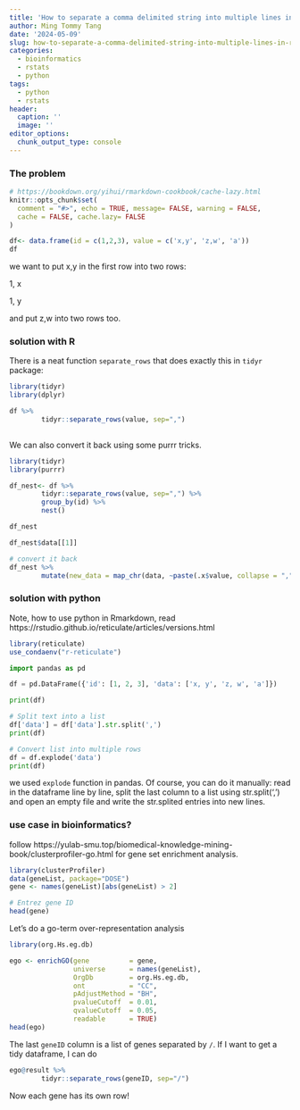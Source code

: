 ```yaml
---
title: 'How to separate a comma delimited string into multiple lines in R and python '
author: Ming Tommy Tang
date: '2024-05-09'
slug: how-to-separate-a-comma-delimited-string-into-multiple-lines-in-r-and-python
categories:
  - bioinformatics
  - rstats
  - python
tags:
  - python
  - rstats
header:
  caption: ''
  image: ''
editor_options: 
  chunk_output_type: console
---
```


### The problem

```r
# https://bookdown.org/yihui/rmarkdown-cookbook/cache-lazy.html
knitr::opts_chunk$set(
  comment = "#>", echo = TRUE, message= FALSE, warning = FALSE,
  cache = FALSE, cache.lazy= FALSE
)
```


```r
df<- data.frame(id = c(1,2,3), value = c('x,y', 'z,w', 'a'))
df
```

we want to put x,y in the first row into two rows:

1, x

1, y

and put z,w into two rows too.

### solution with R

There is a neat function `separate_rows` that does exactly this in `tidyr` package:
```r
library(tidyr)
library(dplyr)

df %>%
        tidyr::separate_rows(value, sep=",")
        
```

We can also convert it back using some purrr tricks.

```r
library(tidyr)
library(purrr)

df_nest<- df %>%
        tidyr::separate_rows(value, sep=",") %>%
        group_by(id) %>%
        nest()

df_nest

df_nest$data[[1]]

# convert it back 
df_nest %>%
        mutate(new_data = map_chr(data, ~paste(.x$value, collapse = ",")))
```

### solution with python

Note, how to use python in Rmarkdown, read https://rstudio.github.io/reticulate/articles/versions.html

```r
library(reticulate)
use_condaenv("r-reticulate")
```

```python
import pandas as pd

df = pd.DataFrame({'id': [1, 2, 3], 'data': ['x, y', 'z, w', 'a']})

print(df)

# Split text into a list
df['data'] = df['data'].str.split(',')
print(df)

# Convert list into multiple rows
df = df.explode('data')
print(df)
```
we used `explode` function in pandas. Of course, you can do it manually:
read in the dataframe line by line, split the last column to a list using str.split(',') and open an empty file and write the str.splited entries into new lines.

### use case in bioinformatics?

follow https://yulab-smu.top/biomedical-knowledge-mining-book/clusterprofiler-go.html
for gene set enrichment analysis.

```r
library(clusterProfiler)
data(geneList, package="DOSE")
gene <- names(geneList)[abs(geneList) > 2]

# Entrez gene ID
head(gene)
```

Let's do a go-term over-representation analysis

```r
library(org.Hs.eg.db)

ego <- enrichGO(gene          = gene,
                universe      = names(geneList),
                OrgDb         = org.Hs.eg.db,
                ont           = "CC",
                pAdjustMethod = "BH",
                pvalueCutoff  = 0.01,
                qvalueCutoff  = 0.05,
                readable      = TRUE)
head(ego)
```

The last `geneID` column is a list of genes separated by `/`. If I want to 
get a tidy dataframe, I can do

```r
ego@result %>% 
        tidyr::separate_rows(geneID, sep="/")
```

Now each gene has its own row!
